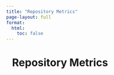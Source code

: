 ```yaml
---
title: "Repository Metrics"
page-layout: full
format:
  html:
    toc: false
---
```


<style>
.metrics-wrap { max-width:1100px; margin:0 auto; padding:0 1rem 3rem; }
.metrics-title { margin-bottom:0.5rem; }
.metrics-meta { opacity:.75; font-size:.9rem; margin:.5rem 0 1rem; }
.metrics-error { color:#7f1d1d; }
.metrics-grid { display:grid; gap:16px; grid-template-columns:repeat(auto-fill,minmax(220px,1fr)); }
.metric-card { border:1px solid #e5e7eb; border-radius:14px; padding:18px; box-shadow:0 1px 2px rgba(0,0,0,.04); }
.metric-value { font-weight:700; font-size:1.6rem; line-height:1.1; }
.metric-label { color:#64748b; margin-top:6px; font-size:.95rem; }
</style>


<div id="metrics-root" class="metrics-wrap">
  <h1 class="metrics-title">Repository Metrics</h1>
</div>

<script>
(async () => {
  const JSON_URL = "__METRICS_JSON_URL__";
  const root = document.getElementById("metrics-root");

  const METRICS = [
    ["number_of_wsis","Whole-slide images"],["number_of_images","Images"],
    ["number_of_datasets","Datasets"],["cases_uploaded","Cases uploaded"],
    ["biological_beings","Biological beings"],["specimens_uploaded","Specimens uploaded"],
    ["blocks_uploaded","Blocks uploaded"],["number_of_stainings","Stainings"],
    ["observations_uploaded","Observations uploaded"],["annotation_files","Annotation files"],
    ["annotations_uploaded","Annotations uploaded"]
  ];
  const fmt = n => new Intl.NumberFormat(navigator.language||"en-US").format(n);

  const header = (genAt, err) => {
    const msg = err
      ? `<span class="metrics-error">${err}</span>`
      : `Last updated: ${genAt ? new Date(genAt).toLocaleString() : "—"}`;
    return `<div class="metrics-meta">${msg}</div>`;
  };

  const cards = (metrics) => {
    const by = new Map((metrics||[]).map(m => [m.name, Number(m.value)]));
    const items = METRICS.map(([k,label]) => {
      const v = by.has(k) && Number.isFinite(by.get(k)) ? fmt(by.get(k)) : "—";
      return `
        <div class="metric-card">
          <div class="metric-value">${v}</div>
          <div class="metric-label">${label}</div>
        </div>`;
    }).join("");
    return `<div class="metrics-grid">${items}</div>`;
  };

  try {
    const r = await fetch(JSON_URL);
    if (!r.ok) throw new Error(`HTTP ${r.status}`);
    const raw = await r.json();
    const g = raw?.globalMetrics || raw || {};
    root.innerHTML = header(g.generated_at, null) + cards(g.metrics);
  } catch (e) {
    root.innerHTML = header(null, `Unable to load metrics (${e.message||e}).`) + cards(null);
  }
})();
</script>

